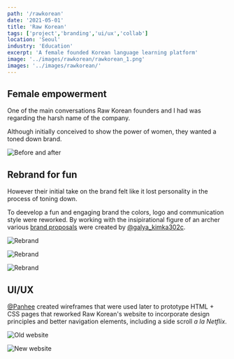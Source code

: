 ```yaml
---
path: '/rawkorean'
date: '2021-05-01'
title: 'Raw Korean'
tags: ['project','branding','ui/ux','collab']
location: 'Seoul'
industry: 'Education'
excerpt: 'A female founded Korean language learning platform'
image: '../images/rawkorean/rawkorean_1.png'
images: '../images/rawkorean/'
---
```


## Female empowerment

One of the main conversations Raw Korean founders and I had was regarding the harsh name of the company. 

Although initially conceived to show the power of women, they wanted a toned down brand.

![Before and after](../images/rawkorean/before-after_10.png)

## Rebrand for fun
However their initial take on the brand felt like it lost personality in the process of toning down. 

To deevelop a fun and engaging brand the colors, logo and communication style were reworked.
By working with the insipirational figure of an archer various [brand proposals](https://www.behance.net/gallery/131581583/Brandbook-web-design-RawKorean) were created by [@galya_kimka302c](https://www.behance.net/Galya_Kimka302c). 

<div class="row my-5">

<div class="col-md-4">

![Rebrand](../images/rawkorean/rawkorean_6.png)

</div>
<div class="col-md-4">

![Rebrand](../images/rawkorean/rawkorean_7.png)

</div>
<div class="col-md-4">

![Rebrand](../images/rawkorean/rawkorean_2.png)

</div>

</div>



## UI/UX 
[@Panhee](https://panheeisme.com/) created wireframes that were used later to prototype HTML + CSS pages that reworked Raw Korean's website to incorporate design principles and better navigation elements, including a side scroll *a la Netflix*. 

<div class="row my-5">

<div class="col-md-6">

![Old website](../images/rawkorean/rawkorean_4.png)

</div>

<div class="col-md-6">

![New website](../images/rawkorean/rawkorean_5.png)

</div>

</div>


